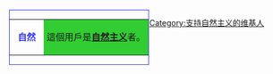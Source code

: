 <references /><div style="float: left; border:solid #3333FF 1px; margin: 1px;">
{| cellspacing="0" style="width: 238px;"
| style="width: 45px; height: 45px; text-align: center; font-size: {{{5|{{{id-s|14}}}}}}pt; color: #3333FF;" | '''自然'''
| style="font-size: {{{info-s|10}}}pt;background:#32cd32;padding: 4pt; line-height: 1.25em; color: #FF;" | 這個用戶是'''[[自然主义]]'''者。
|}</div>

[[Category:支持自然主义的维基人]]